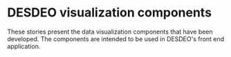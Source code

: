 <Meta title="DESDEO/components" />

# DESDEO visualization components

These stories present the data visualization components that have been developed. The components
are intended to be used in DESDEO's front end application.